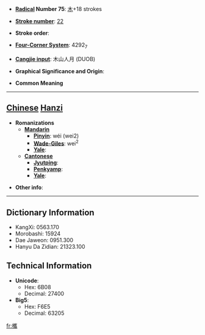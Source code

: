 * '''[[Wiktionary:Chinese radical index| Radical]] Number 75''': [[Wiktionary:Chinese radical index 木|木]]+18 strokes

* '''[[Wiktionary:Chinese total strokes index|Stroke number]]''': [[Wiktionary:Chinese total strokes index 22|22]]

* '''Stroke order''': 

* '''[[Wiktionary:Chinese four corner index|Four-Corner System]]''': 4292<sub>7</sub>

* '''[[Wiktionary:Chinese Cangjie index|Cangjie input]]''': 木山人月 (DUOB)

* '''Graphical Significance and Origin''': 

* '''Common Meaning'''

----

== [[Chinese]] [[Hanzi]] ==

* '''Romanizations'''
** '''[[Mandarin]]'''
*** '''[[Pinyin]]''': wéi (wei2)
*** '''[[Wade-Giles]]''': wei<sup>2</sup>
*** '''[[Yale]]''': 
** '''[[Cantonese]]'''
*** '''[[Jyutping]]''':
*** '''[[Penkyamp]]''': 
*** '''[[Yale]]''': 

* '''Other info''': 

----

== Dictionary Information ==

* KangXi: 0563.170
* Morobashi: 15924
* Dae Jaweon: 0951.300
* Hanyu Da Zidian: 21323.100

== Technical Information ==

* '''Unicode''':
** Hex: 6B08
** Decimal: 27400
* '''Big5''':
** Hex: F6E5
** Decimal: 63205

[[fr:欈]]